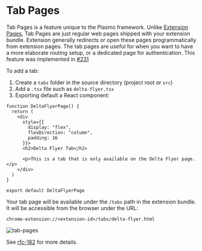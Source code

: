 # Tab Pages

Tab Pages is a feature unique to the Plasmo framework. Unlike [Extension Pages](/browser-extension), Tab Pages are just regular web pages shipped with your extension bundle. Extension generally redirects or open these pages programmatically from extension pages. The tab pages are useful for when you want to have a more elaborate routing setup, or a dedicated page for authentication. This feature was implemented in [#231](https://github.com/PlasmoHQ/plasmo/pull/231)

To add a tab:

1. Create a `tabs` folder in the source directory (project root or `src`)
2. Add a `.tsx` file such as `delta-flyer.tsx`
3. Exporting default a React component:

```tsx
function DeltaFlyerPage() {
  return (
    <div
      style={{
        display: "flex",
        flexDirection: "column",
        padding: 16
      }}>
      <h2>Delta Flyer Tab</h2>

      <p>This is a tab that is only available on the Delta Flyer page.</p>
    </div>
  )
}

export default DeltaFlyerPage
```

Your tab page will be available under the `/tabs` path in the extension bundle. It will be accessible from the browser under the URL:

```
chrome-extension://<extension-id>/tabs/delta-flyer.html
```

![tab-pages](/screenshots/2022-09-25-22-18-58.png)

See [rfc-182](https://github.com/PlasmoHQ/plasmo-test/tree/main/rfc/rfc-182) for more details.
